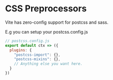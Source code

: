 
<Meta title="CSS Preprocessors"/>

<h1>CSS Preprocessors</h1>

Vite has zero-config support for postcss and sass.

E.g you can setup your postcss.config.js

```javascript
// postcss.config.js
export default ctx => ({
  plugins: {
    "postcss-import": {},
    "postcss-mixins": {},
    // Anything else you want here.
  }
})

```

<Canvas of={CardStories.Default}/>
